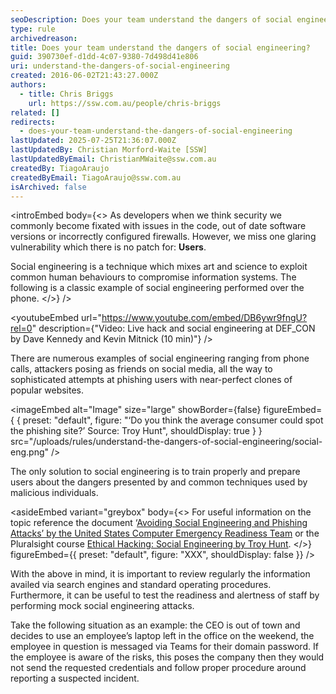```yaml
---
seoDescription: Does your team understand the dangers of social engineering?
type: rule
archivedreason:
title: Does your team understand the dangers of social engineering?
guid: 390730ef-d1dd-4c07-9380-7d498d41e806
uri: understand-the-dangers-of-social-engineering
created: 2016-06-02T21:43:27.000Z
authors:
  - title: Chris Briggs
    url: https://ssw.com.au/people/chris-briggs
related: []
redirects:
  - does-your-team-understand-the-dangers-of-social-engineering
lastUpdated: 2025-07-25T21:36:07.000Z
lastUpdatedBy: Christian Morford-Waite [SSW]
lastUpdatedByEmail: ChristianMWaite@ssw.com.au
createdBy: TiagoAraujo
createdByEmail: TiagoAraujo@ssw.com.au
isArchived: false
---
```


<introEmbed
  body={<>
As developers when we think security we commonly become fixated with issues in the code, out of date software versions or incorrectly configured firewalls. However, we miss one glaring vulnerability which there is no patch for: **Users**.

Social engineering is a technique which mixes art and science to exploit common human behaviours to compromise information systems. The following is a classic example of social engineering performed over the phone.
  </>}
/>

<youtubeEmbed url="https://www.youtube.com/embed/DB6ywr9fngU?rel=0" description={"Video: Live hack and social engineering at DEF_CON by Dave Kennedy and Kevin Mitnick (10 min)"} />


There are numerous examples of social engineering ranging from phone calls, attackers posing as friends on social media, all the way to sophisticated attempts at phishing users with near-perfect clones of popular websites.


<imageEmbed
  alt="Image"
  size="large"
  showBorder={false}
  figureEmbed={ {
    preset: "default",
    figure: "‘Do you think the average consumer could spot the phishing site?’ Source: Troy Hunt",
    shouldDisplay: true
  } }
  src="/uploads/rules/understand-the-dangers-of-social-engineering/social-eng.png"
/>


The only solution to social engineering is to train properly and prepare users about the dangers presented by and common techniques used by malicious individuals.


<asideEmbed
  variant="greybox"
  body={<>
    For useful information on the topic reference the document ‘[Avoiding Social Engineering and Phishing Attacks’ by the United States Computer Emergency Readiness Team](https://www.cisa.gov/news-events/news/avoiding-social-engineering-and-phishing-attacks) or the Pluralsight course [Ethical Hacking: Social Engineering by Troy Hunt](https://www.pluralsight.com/courses/play-by-play-social-engineering).
  </>}
  figureEmbed={{
    preset: "default",
    figure: "XXX",
    shouldDisplay: false
  }}
/>


With the above in mind, it is important to review regularly the information availed via search engines and standard operating procedures. Furthermore, it can be useful to test the readiness and alertness of staff by performing mock social engineering attacks.

Take the following situation as an example: the CEO is out of town and decides to use an employee’s laptop left in the office on the weekend, the employee in question is messaged via Teams for their domain password. If the employee is aware of the risks, this poses the company then they would not send the requested credentials and follow proper procedure around reporting a suspected incident.
